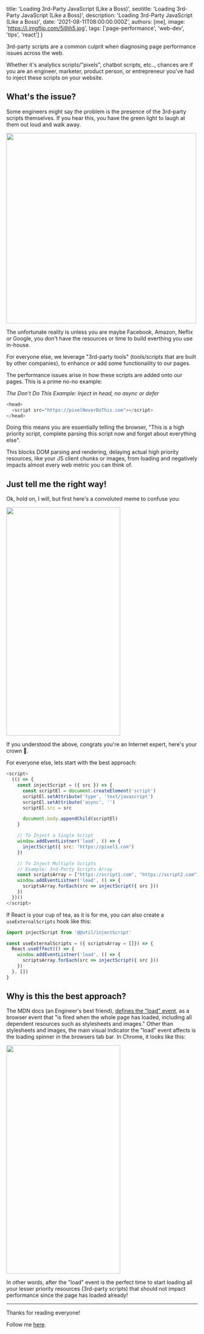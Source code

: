 
  title: 'Loading 3rd-Party JavaScript (Like a Boss)',
  seotitle: 'Loading 3rd-Party JavaScript (Like a Boss)',
  description: 'Loading 3rd-Party JavaScript (Like a Boss)',
  date: '2021-08-11T08:00:00.000Z',
  authors: [me],
  image: 'https://i.imgflip.com/5i9ih5.jpg',
  tags: ['page-performance', 'web-dev', 'tips', 'react']
}

3rd-party scripts are a common culprit when diagnosing page performance issues across the web. 

Whether it's
analytics scripts/"pixels", chatbot scripts, etc.., chances are if you are an engineer, marketer, product person, or entrepreneur you've had to inject these scripts on your website.
<!--more-->
## What's the issue? 
Some engineers might say the problem is the presence of the 3rd-party scripts themselves. If you hear this, you have the green light to laugh at them out loud and walk away. 

<div className="flex justify-center">
  <img src="https://media.giphy.com/media/WRdmOfjRmRRjW/giphy.gif"  height="500" width="500"/>
</div>

The unfortunate reality is unless you are maybe Facebook, Amazon, Neflix or Google, you don't have the resources or time to build everthing you use in-house.

For everyone else, we leverage "3rd-party tools" (tools/scripts that are built by other companies), to enhance or add some functionaility to our pages.

The performance issues arise in how these scripts are added onto our pages. This is a prime no-no example:

*The Don't Do This Example: Inject in head, no async or defer*
```js
<head>
  <script src="https://pixelNeverDoThis.com"></script>
</head>
```

Doing this means you are essentially telling the browser, "This is a high priority script, complete parsing this script now and forget about everything else".

This blocks DOM parsing and rendering, delaying actual high priority resources, like your JS client chunks or images, from loading and negatively impacts almost every web metric you can think of.

## Just tell me the right way!
Ok, hold on, I will, but first here's a convoluted meme to confuse you:

<div className="flex justify-center">
  <img src="https://i.imgflip.com/5jbgbr.jpg"  height="600" width="300"/>
</div>

If you understood the above, congrats you're an Internet expert, here's your crown 👑.

For everyone else, lets start with the best approach:

```js
<script>
  (() => {
    const injectScript = ({ src }) => {
      const scriptEl = document.createElement('script')
      scriptEl.setAttribute('type', 'text/javascript')
      scriptEl.setAttribute('async', '')
      scriptEl.src = src

      document.body.appendChild(scriptEl)
    }

    // To Inject a Single Script
    window.addEventListner('load', () => {
      injectScript({ src: "https://pixel1.com")
    }) 

    // To Inject Multiple Scripts
    // Example: 3rd-Party Scripts Array
    const scriptsArray = ["https://script1.com", "https://script2.com"]
    window.addEventListner('load', () => {
      scriptsArray.forEach(src => injectScript({ src }))
    }) 
  })()
</script>
```
If React is your cup of tea, as it is for me, you can also create a `useExternalScripts` hook like this:

```js
import injectScript from '@@util/injectScript'

const useExternalScripts = ({ scriptsArray = []}) => {
  React.useEffect(() => {
    window.addEventListner('load', () => {
      scriptsArray.forEach(src => injectScript({ src }))
    }) 
  }, [])
}
```

## Why is this the best approach?
The MDN docs (an Engineer's best friend), <a href="https://developer.mozilla.org/en-US/docs/Web/API/Window/load_event">defines the "load" event</a>, as a browser event that "is fired when the whole page has loaded, including all dependent resources such as stylesheets and images."
Other than stylesheets and images, the main visual indicator the "load" event affects is the loading spinner in the browsers tab bar. 
In Chrome, it looks like this:

<div className="flex justify-center">
  <img src="/images/page-load-indicator.gif" height="600" width="300" /> 
</div>

In other words, after the "load" event is the perfect time to start loading all your lesser priority resources (3rd-party scripts) that should not impact performance since the page has loaded already!

---

Thanks for reading everyone!

Follow me <a href="https://twitter.com/wilbert_abreu">here</a>.
